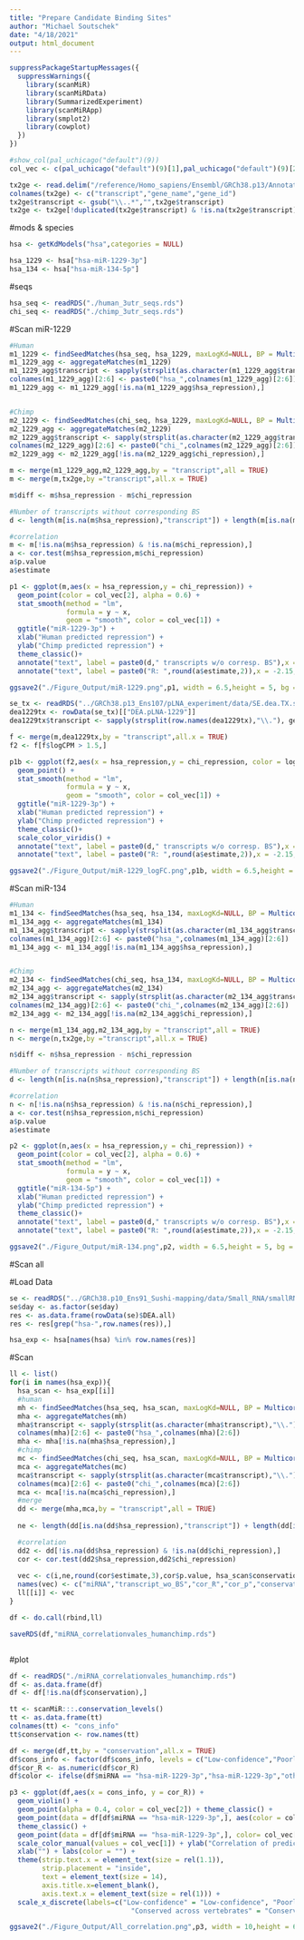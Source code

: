 ```yaml
---
title: "Prepare Candidate Binding Sites"
author: "Michael Soutschek"
date: "4/18/2021"
output: html_document
---
```




```r
suppressPackageStartupMessages({
  suppressWarnings({
    library(scanMiR)
    library(scanMiRData)
    library(SummarizedExperiment)
    library(scanMiRApp)
    library(smplot2)
    library(cowplot)
  })
})

```




```r
#show_col(pal_uchicago("default")(9))
col_vec <- c(pal_uchicago("default")(9)[1],pal_uchicago("default")(9)[2],pal_uchicago("default")(9)[3],pal_uchicago("default")(9)[5],"darkgrey","black","lightgrey","darkgrey")
```



```r
tx2ge <- read.delim("/reference/Homo_sapiens/Ensembl/GRCh38.p13/Annotation/Release_107-2022/tx2gene", header=FALSE)
colnames(tx2ge) <- c("transcript","gene_name","gene_id")
tx2ge$transcript <- gsub("\\..*","",tx2ge$transcript)
tx2ge <- tx2ge[!duplicated(tx2ge$transcript) & !is.na(tx2ge$transcript),]
```



#mods & species
```r
hsa <- getKdModels("hsa",categories = NULL)

hsa_1229 <- hsa["hsa-miR-1229-3p"]
hsa_134 <- hsa["hsa-miR-134-5p"]
```


#seqs
```r
hsa_seq <- readRDS("./human_3utr_seqs.rds")
chi_seq <- readRDS("./chimp_3utr_seqs.rds")
```



#Scan miR-1229
```r
#Human
m1_1229 <- findSeedMatches(hsa_seq, hsa_1229, maxLogKd=NULL, BP = MulticoreParam(12, progressbar=TRUE), p3.extra =TRUE, ret="GRanges")
m1_1229_agg <- aggregateMatches(m1_1229)
m1_1229_agg$transcript <- sapply(strsplit(as.character(m1_1229_agg$transcript),"\\."),"[",1)
colnames(m1_1229_agg)[2:6] <- paste0("hsa_",colnames(m1_1229_agg)[2:6])
m1_1229_agg <- m1_1229_agg[!is.na(m1_1229_agg$hsa_repression),]


#Chimp
m2_1229 <- findSeedMatches(chi_seq, hsa_1229, maxLogKd=NULL, BP = MulticoreParam(12, progressbar=TRUE), p3.extra =TRUE, ret="GRanges")
m2_1229_agg <- aggregateMatches(m2_1229)
m2_1229_agg$transcript <- sapply(strsplit(as.character(m2_1229_agg$transcript),"\\."),"[",1)
colnames(m2_1229_agg)[2:6] <- paste0("chi_",colnames(m2_1229_agg)[2:6])
m2_1229_agg <- m2_1229_agg[!is.na(m2_1229_agg$chi_repression),]
```


```r
m <- merge(m1_1229_agg,m2_1229_agg,by = "transcript",all = TRUE)
m <- merge(m,tx2ge,by ="transcript",all.x = TRUE)
```

```r
m$diff <- m$hsa_repression - m$chi_repression
```

```r
#Number of transcripts without corresponding BS
d <- length(m[is.na(m$hsa_repression),"transcript"]) + length(m[is.na(m$chi_repression),"transcript"])

#correlation
m <- m[!is.na(m$hsa_repression) & !is.na(m$chi_repression),]
a <- cor.test(m$hsa_repression,m$chi_repression)
a$p.value
a$estimate

p1 <- ggplot(m,aes(x = hsa_repression,y = chi_repression)) +
  geom_point(color = col_vec[2], alpha = 0.6) +
  stat_smooth(method = "lm",
              formula = y ~ x,
              geom = "smooth", color = col_vec[1]) +
  ggtitle("miR-1229-3p") +
  xlab("Human predicted repression") +
  ylab("Chimp predicted repression") +
  theme_classic()+
  annotate("text", label = paste0(d," transcripts w/o corresp. BS"),x = -0.5, y = -2.3) +
  annotate("text", label = paste0("R: ",round(a$estimate,2)),x = -2.15, y = 0) 

ggsave2("./Figure_Output/miR-1229.png",p1, width = 6.5,height = 5, bg = "white")
```

```r
se_tx <- readRDS("../GRCh38.p13_Ens107/pLNA_experiment/data/SE.dea.TX.salmon.raw.rds")
dea1229tx <- rowData(se_tx)[["DEA.pLNA-1229"]]
dea1229tx$transcript <- sapply(strsplit(row.names(dea1229tx),"\\."), getElement,1)
```

```r
f <- merge(m,dea1229tx,by = "transcript",all.x = TRUE)
f2 <- f[f$logCPM > 1.5,]
```

```r
p1b <- ggplot(f2,aes(x = hsa_repression,y = chi_repression, color = logFC)) +
  geom_point() +
  stat_smooth(method = "lm",
              formula = y ~ x,
              geom = "smooth", color = col_vec[1]) +
  ggtitle("miR-1229-3p") +
  xlab("Human predicted repression") +
  ylab("Chimp predicted repression") +
  theme_classic()+
  scale_color_viridis() +
  annotate("text", label = paste0(d," transcripts w/o corresp. BS"),x = -0.5, y = -2.3) +
  annotate("text", label = paste0("R: ",round(a$estimate,2)),x = -2.15, y = 0) 

ggsave2("./Figure_Output/miR-1229_logFC.png",p1b, width = 6.5,height = 5, bg = "white")
```



#Scan miR-134
```r
#Human
m1_134 <- findSeedMatches(hsa_seq, hsa_134, maxLogKd=NULL, BP = MulticoreParam(12, progressbar=TRUE), p3.extra =TRUE, ret="GRanges")
m1_134_agg <- aggregateMatches(m1_134)
m1_134_agg$transcript <- sapply(strsplit(as.character(m1_134_agg$transcript),"\\."),"[",1)
colnames(m1_134_agg)[2:6] <- paste0("hsa_",colnames(m1_134_agg)[2:6])
m1_134_agg <- m1_134_agg[!is.na(m1_134_agg$hsa_repression),]


#Chimp
m2_134 <- findSeedMatches(chi_seq, hsa_134, maxLogKd=NULL, BP = MulticoreParam(12, progressbar=TRUE), p3.extra =TRUE, ret="GRanges")
m2_134_agg <- aggregateMatches(m2_134)
m2_134_agg$transcript <- sapply(strsplit(as.character(m2_134_agg$transcript),"\\."),"[",1)
colnames(m2_134_agg)[2:6] <- paste0("chi_",colnames(m2_134_agg)[2:6])
m2_134_agg <- m2_134_agg[!is.na(m2_134_agg$chi_repression),]
```


```r
n <- merge(m1_134_agg,m2_134_agg,by = "transcript",all = TRUE)
n <- merge(n,tx2ge,by ="transcript",all.x = TRUE)
```

```r
n$diff <- n$hsa_repression - n$chi_repression
```


```r
#Number of transcripts without corresponding BS
d <- length(n[is.na(n$hsa_repression),"transcript"]) + length(n[is.na(n$chi_repression),"transcript"])

#correlation
n <- n[!is.na(n$hsa_repression) & !is.na(n$chi_repression),]
a <- cor.test(n$hsa_repression,n$chi_repression)
a$p.value
a$estimate

p2 <- ggplot(n,aes(x = hsa_repression,y = chi_repression)) +
  geom_point(color = col_vec[2], alpha = 0.6) +
  stat_smooth(method = "lm",
              formula = y ~ x,
              geom = "smooth", color = col_vec[1]) +
  ggtitle("miR-134-5p") +
  xlab("Human predicted repression") +
  ylab("Chimp predicted repression") +
  theme_classic()+
  annotate("text", label = paste0(d," transcripts w/o corresp. BS"),x = -0.5, y = -2.3) +
  annotate("text", label = paste0("R: ",round(a$estimate,2)),x = -2.15, y = 0) 

ggsave2("./Figure_Output/miR-134.png",p2, width = 6.5,height = 5, bg = "white")
```



#Scan all

#Load Data
```r
se <- readRDS("../GRCh38.p10_Ens91_Sushi-mapping/data/Small_RNA/smallRNA_oasis.DEA.SE.rds")
se$day <- as.factor(se$day)
res <- as.data.frame(rowData(se)$DEA.all)
res <- res[grep("hsa-",row.names(res)),]
```


```r
hsa_exp <- hsa[names(hsa) %in% row.names(res)]
```



#Scan
```r
ll <- list()
for(i in names(hsa_exp)){
  hsa_scan <- hsa_exp[[i]]
  #human
  mh <- findSeedMatches(hsa_seq, hsa_scan, maxLogKd=NULL, BP = MulticoreParam(12, progressbar=TRUE), p3.extra =TRUE, ret="GRanges")
  mha <- aggregateMatches(mh)
  mha$transcript <- sapply(strsplit(as.character(mha$transcript),"\\."),"[",1)
  colnames(mha)[2:6] <- paste0("hsa_",colnames(mha)[2:6])
  mha <- mha[!is.na(mha$hsa_repression),]
  #chimp
  mc <- findSeedMatches(chi_seq, hsa_scan, maxLogKd=NULL, BP = MulticoreParam(12, progressbar=TRUE), p3.extra =TRUE, ret="GRanges")
  mca <- aggregateMatches(mc)
  mca$transcript <- sapply(strsplit(as.character(mca$transcript),"\\."),"[",1)
  colnames(mca)[2:6] <- paste0("chi_",colnames(mca)[2:6])
  mca <- mca[!is.na(mca$chi_repression),]
  #merge
  dd <- merge(mha,mca,by = "transcript",all = TRUE)
  
  ne <- length(dd[is.na(dd$hsa_repression),"transcript"]) + length(dd[is.na(dd$chi_repression),"transcript"])

  #correlation
  dd2 <- dd[!is.na(dd$hsa_repression) & !is.na(dd$chi_repression),]
  cor <- cor.test(dd2$hsa_repression,dd2$chi_repression)
  
  vec <- c(i,ne,round(cor$estimate,3),cor$p.value, hsa_scan$conservation)
  names(vec) <- c("miRNA","transcript_wo_BS","cor_R","cor_p","conservation")
  ll[[i]] <- vec
}

df <- do.call(rbind,ll)

saveRDS(df,"miRNA_correlationvales_humanchimp.rds")



```



#plot
```r
df <- readRDS("./miRNA_correlationvales_humanchimp.rds")
df <- as.data.frame(df)
df <- df[!is.na(df$conservation),]

tt <- scanMiR:::.conservation_levels()
tt <- as.data.frame(tt)
colnames(tt) <- "cons_info"
tt$conservation <- row.names(tt)

df <- merge(df,tt,by = "conservation",all.x = TRUE)
df$cons_info <- factor(df$cons_info, levels = c("Low-confidence","Poorly conserved","Conserved across mammals", "Conserved across vertebrates"))
df$cor_R <- as.numeric(df$cor_R)
df$color <- ifelse(df$miRNA == "hsa-miR-1229-3p","hsa-miR-1229-3p","other miRs")
```



```r
p3 <- ggplot(df,aes(x = cons_info, y = cor_R)) +
  geom_violin() +
  geom_point(alpha = 0.4, color = col_vec[2]) + theme_classic() + 
  geom_point(data = df[df$miRNA == "hsa-miR-1229-3p",], aes(color = color)) +
  theme_classic() + 
  geom_point(data = df[df$miRNA == "hsa-miR-1229-3p",], color= col_vec[1], shape = 1, size = 4, show.legend = TRUE) +
  scale_color_manual(values = col_vec[1]) + ylab("Correlation of predictet repression\nbetween human & chimp") + 
  xlab("") + labs(color = "") +
  theme(strip.text.x = element_text(size = rel(1.1)),
        strip.placement = "inside",
        text = element_text(size = 14),
        axis.title.x=element_blank(),
        axis.text.x = element_text(size = rel(1))) +
  scale_x_discrete(labels=c("Low-confidence" = "Low-confidence", "Poorly conserved" ="Poorly conserved","Conserved across mammals" = "Conserved\nacross mammals",
                              "Conserved across vertebrates" = "Conserved\nacross vertebrates"))

ggsave2("./Figure_Output/All_correlation.png",p3, width = 10,height = 6, bg = "white")
```






















